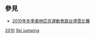 
==參見==
* [[2010年冬季奧林匹克運動會跳台滑雪比賽|2010年冬季奧林匹克運動會跳台滑雪比賽]]

[[Category:各年冬季奧林匹克運動會跳台滑雪運動員|2010]]
[[Category:2010年冬季奧林匹克運動會運動員|Ski jumping]]
